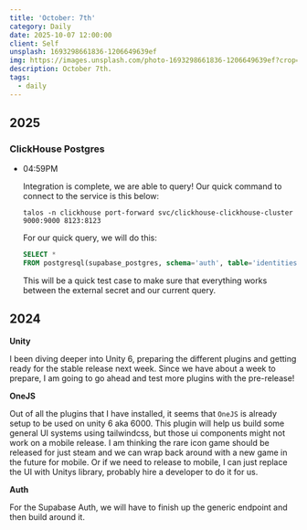 ```yaml
---
title: 'October: 7th'
category: Daily
date: 2025-10-07 12:00:00
client: Self
unsplash: 1693298661836-1206649639ef
img: https://images.unsplash.com/photo-1693298661836-1206649639ef?crop=entropy&cs=srgb&fm=jpg&ixid=MnwzNjM5Nzd8MHwxfHJhbmRvbXx8fHx8fHx8fDE2ODE3NDg2ODY&ixlib=rb-4.0.3&q=85
description: October 7th. 
tags:
  - daily
---
```



## 2025

### ClickHouse Postgres

-   04:59PM

    Integration is complete, we are able to query!
    Our quick command to connect to the service is this below:

    ```shell
    talos -n clickhouse port-forward svc/clickhouse-clickhouse-cluster 9000:9000 8123:8123
    ```

    For our quick query, we will do this:

    ```sql
    SELECT *
    FROM postgresql(supabase_postgres, schema='auth', table='identities');
    ```

    This will be a quick test case to make sure that everything works between the external secret and our current query.


## 2024

**Unity**

I been diving deeper into Unity 6, preparing the different plugins and getting ready for the stable release next week.
Since we have about a week to prepare, I am going to go ahead and test more plugins with the pre-release!

**OneJS**

Out of all the plugins that I have installed, it seems that `OneJS` is already setup to be used on unity 6 aka 6000.
This plugin will help us build some general UI systems using tailwindcss, but those ui components might not work on a mobile release.
I am thinking the rare icon game should be released for just steam and we can wrap back around with a new game in the future for mobile.
Or if we need to release to mobile, I can just replace the UI with Unitys library, probably hire a developer to do it for us.

**Auth**

For the Supabase Auth, we will have to finish up the generic endpoint and then build around it.